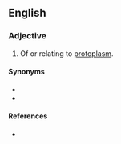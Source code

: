 ==English==

===Adjective===
{{en-adj|-}}

# {{lb|en|cytology}} Of or relating to [[protoplasm]].

====Synonyms====
* {{l|en|protoplasmal}}
* {{l|en|protoplasmic}}

====References====
* {{R:Webster 1913}}